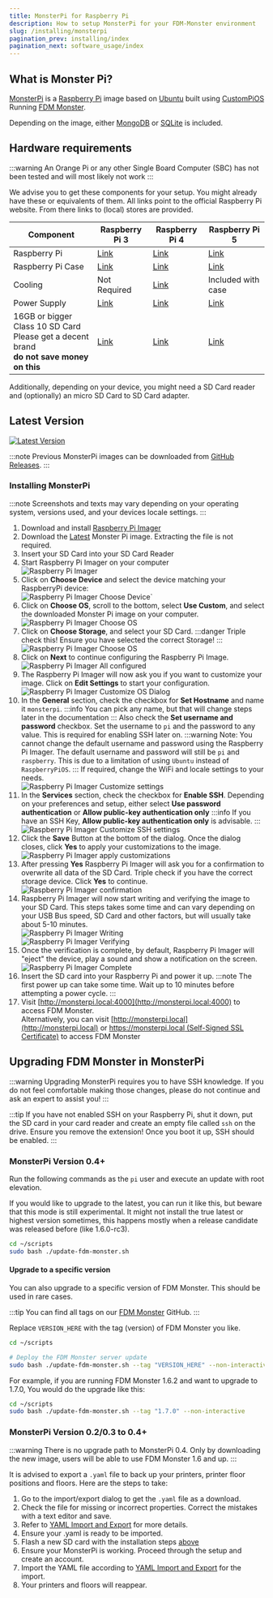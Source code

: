 ```yaml
---
title: MonsterPi for Raspberry Pi
description: How to setup MonsterPi for your FDM-Monster environment
slug: /installing/monsterpi
pagination_prev: installing/index
pagination_next: software_usage/index
---
```


## What is Monster Pi?

[MonsterPi](https://github.com/fdm-monster/MonsterPi) is a [Raspberry Pi](https://www.raspberrypi.org/) image based on [Ubuntu](https://ubuntu.com/download/raspberry-pi) built using [CustomPiOS](https://github.com/guysoft/CustomPiOS) Running [FDM Monster](https://fdm-monster.net/).

Depending on the image, either [MongoDB](https://www.mongodb.com/) or [SQLite](https://www.sqlite.org/) is included.

## Hardware requirements

:::warning
An Orange Pi or any other Single Board Computer (SBC) has not been tested and will most likely not work
:::

We advise you to get these components for your setup. You might already have these or equivalents of them. All links point to the official Raspberry Pi website. From there links to (local) stores are provided.

| Component | Raspberry Pi 3 | Raspberry Pi 4 | Raspberry Pi 5 |
|---|---|---|---|
| Raspberry Pi | [Link](https://www.raspberrypi.com/products/raspberry-pi-3-model-b/) | [Link](https://www.raspberrypi.com/products/raspberry-pi-4-model-b/) | [Link](https://www.raspberrypi.com/products/raspberry-pi-5/) |
| Raspberry Pi Case | [Link](https://www.raspberrypi.com/products/raspberry-pi-3-case/) | [Link](https://www.raspberrypi.com/products/raspberry-pi-4-case/) | [Link](https://www.raspberrypi.com/products/raspberry-pi-5-case/) |
| Cooling | Not Required | [Link](https://www.raspberrypi.com/products/raspberry-pi-4-case-fan/) | Included with case |
| Power Supply | [Link](https://www.raspberrypi.com/products/micro-usb-power-supply/) | [Link](https://www.raspberrypi.com/products/type-c-power-supply/) | [Link](https://www.raspberrypi.com/products/27w-power-supply/) |
| 16GB or bigger Class 10 SD Card<br />Please get a decent brand<br />**do not save money on this**| [Link](https://www.raspberrypi.com/products/sd-cards/) |[Link](https://www.raspberrypi.com/products/sd-cards/)|[Link](https://www.raspberrypi.com/products/sd-cards/)|

Additionally, depending on your device, you might need a SD Card reader and (optionally) an micro SD Card to SD Card adapter.

## Latest Version

[![Latest Version](https://img.shields.io/github/v/release/fdm-monster/monsterpi.svg?color=1eb6c3&label=stable)](https://github.com/fdm-monster/monsterpi/releases/latest)

:::note
Previous MonsterPi images can be downloaded from [GitHub Releases](https://github.com/fdm-monster/MonsterPi/releases).
:::

### Installing MonsterPi

:::note
Screenshots and texts may vary depending on your operating system, versions used, and your devices locale settings.
:::

1. Download and install [Raspberry Pi Imager](https://www.raspberrypi.com/software/)
1. Download the [Latest](https://github.com/fdm-monster/monsterpi/releases/latest) Monster Pi image. Extracting the file is not required.
1. Insert your SD Card into your SD Card Reader
1. Start Raspberry Pi Imager on your computer<br />
   ![Raspberry Pi Imager](./images/rpi-imager-home.png)
1. Click on **Choose Device** and select the device matching your RaspberryPi device:<br />
   ![Raspberry Pi Imager Choose Device](./images/rpi-imager-select-device.png)`
1. Click on **Choose OS**, scroll to the bottom, select **Use Custom**, and select the downloaded Monster Pi image on your computer.<br />
   ![Raspberry Pi Imager Choose OS](./images/rpi-imager-custom-os.png)
1. Click on **Choose Storage**, and select your SD Card.
   :::danger Triple check this!
   Ensure you have selected the correct Storage!
   :::
   ![Raspberry Pi Imager Choose OS](./images/rpi-imager-sd-card.png)
1. Click on **Next** to continue configuring the Raspberry Pi Image.<br />
   ![Raspberry Pi Imager All configured](./images/rpi-imager-next.png)
1. The Raspberry Pi Imager will now ask you if you want to customize your image. Click on **Edit Settings** to start your configuration.<br />
   ![Raspberry Pi Imager Customize OS Dialog](./images/rpi-imager-edit-settings.png)
1. In the **General** section, check the checkbox for **Set Hostname** and name it `monsterpi`.
   :::info
   You can pick any name, but that will change steps later in the documentation
   :::
   Also check the **Set username and password** checkbox. Set the username to `pi` and the password to any value. This is required for enabling SSH later on.
   :::warning
   Note: You cannot change the default username and password using the Raspberry Pi Imager. The default username and password will still be `pi` and `raspberry`. This is due to a limitation of using `Ubuntu` instead of `RaspberryPiOS`.
   :::
   If required, change the WiFi and locale settings to your needs.<br />
   ![Raspberry Pi Imager Customize settings](./images/rpi-imager-settings-hostname-password.png)
1. In the **Services** section, check the checkbox for **Enable SSH**. Depending on your preferences and setup, either select **Use password authentication** or **Allow public-key authentication only**
   :::info
   If you have an SSH Key, **Allow public-key authentication only** is advisable.
   :::
   ![Raspberry Pi Imager Customize SSH settings](./images/rpi-imager-settings-ssh.png)
1. Click the **Save** Button at the bottom of the dialog. Once the dialog closes, click **Yes** to apply your customizations to the image.<br />
   ![Raspberry Pi Imager apply customizations](./images/rpi-imager-settings-yes.png)
1. After pressing **Yes** Raspberry Pi Imager will ask you for a confirmation to overwrite all data of the SD Card. Triple check if you have the correct storage device. Click **Yes** to continue.<br />
   ![Raspberry Pi Imager confirmation](./images/rpi-imager-confirm-sd-card.png)
1. Raspberry Pi Imager will now start writing and verifying the image to your SD Card. This steps takes some time and can vary depending on your USB Bus speed, SD Card and other factors, but will usually take about 5-10 minutes.<br />
   ![Raspberry Pi Imager Writing](./images/rpi-imager-writing.png)<br />
   ![Raspberry Pi Imager Verifying](./images/rpi-imager-verifying.png)
1. Once the verification is complete, by default, Raspberry Pi Imager will "eject" the device, play a sound and show a notification on the screen.<br />
   ![Raspberry Pi Imager Complete](./images/rpi-imager-done.png)
1. Insert the SD card into your Raspberry Pi and power it up.
   :::note
   The first power up can take some time. Wait up to 10 minutes before attempting a power cycle.
   :::
1. Visit [http://monsterpi.local:4000](http://monsterpi.local:4000) to access FDM Monster. <br />Alternatively, you can visit [http://monsterpi.local](http://monsterpi.local) or [https://monsterpi.local (Self-Signed SSL Certificate)](https://monsterpi.local) to access FDM Monster

## Upgrading FDM Monster in MonsterPi

:::warning
Upgrading MonsterPi requires you to have SSH knowledge. If you do not feel comfortable making those changes, please do
not continue and ask an expert to assist you!
:::

:::tip
If you have not enabled SSH on your Raspberry Pi, shut it down, put the SD card in your card reader and create an empty file called `ssh` on the drive. Ensure you remove the extension! Once you boot it up, SSH should be enabled.
:::

### MonsterPi Version 0.4+

Run the following commands as the `pi` user and execute an update with root elevation.

If you would like to upgrade to the latest, you can run it like this, but beware that this mode is still experimental. It might not install the true latest or highest version sometimes, this happens mostly when a release candidate was released before (like 1.6.0-rc3).

```bash
cd ~/scripts
sudo bash ./update-fdm-monster.sh
```

#### Upgrade to a specific version

You can also upgrade to a specific version of FDM Monster. This should be used in rare cases.

:::tip
You can find all tags on our [FDM Monster](https://github.com/fdm-monster/fdm-monster/tags) GitHub.
:::

Replace `VERSION_HERE` with the tag (version) of FDM Monster you like.

```bash
cd ~/scripts

# Deploy the FDM Monster server update
sudo bash ./update-fdm-monster.sh --tag "VERSION_HERE" --non-interactive
```

For example, if you are running FDM Monster 1.6.2 and want to upgrade to 1.7.0, You would do the upgrade like this:

```bash
cd ~/scripts
sudo bash ./update-fdm-monster.sh --tag "1.7.0" --non-interactive
```

### MonsterPi Version 0.2/0.3 to 0.4+

:::warning
There is no upgrade path to MonsterPi 0.4. Only by downloading the new image, users will be able to use FDM Monster 1.6 and up.
:::

It is advised to export a `.yaml` file to back up your printers, printer floor positions and floors.
Here are the steps to take:

1. Go to the import/export dialog to get the `.yaml` file as a download.
1. Check the file for missing or incorrect properties. Correct the mistakes with a text editor and save.
1. Refer to [YAML Import and Export](../configuration/yaml_import_export.mdx) for more details.
1. Ensure your .yaml is ready to be imported.
1. Flash a new SD card with the installation steps [above](#installing-monsterpi)
1. Ensure your MonsterPi is working. Proceed through the setup and create an account.
1. Import the YAML file according to [YAML Import and Export](../configuration/yaml_import_export.mdx#user-interface) for the import.
1. Your printers and floors will reappear.
